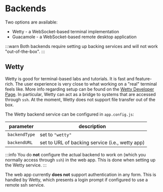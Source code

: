 # Backends

Two options are available:

- Wetty - a WebSocket-based terminal implementation
- Guacamole - a WebSocket-based remote desktop application

:::warn
Both backends require setting up backing services and will not work "out-of-the-box".
:::

## Wetty

Wetty is good for terminal-based labs and tutorials. It is fast and feature-rich. The user experience is very close
to what working on a "real" terminal feels like. More info regarding setup can be found on the 
[Wetty Developer Page](https://github.com/butlerx/wetty). In particular, Wetty can act as a bridge to systems that 
are accessed through `ssh`. At the moment, Wetty does not support file transfer out of the box.

The Wetty backend service can be configured in `app.config.js`:

| parameter     | description                                     |
| ------------- | ----------------------------------------------- |
| `backendType` | set to `"wetty"`                                |
| `backendURL`  | set to URL of backing service (i.e., wetty app) |

:::info
You do **not** configure the actual backend to work on (which you normally access through `ssh`) in the web app.
This is done when setting up the Wetty service.
:::

The web app currently **does not** support authentication in any form. This is handled by Wetty, which presents 
a login prompt if configured to use a remote ssh service.
